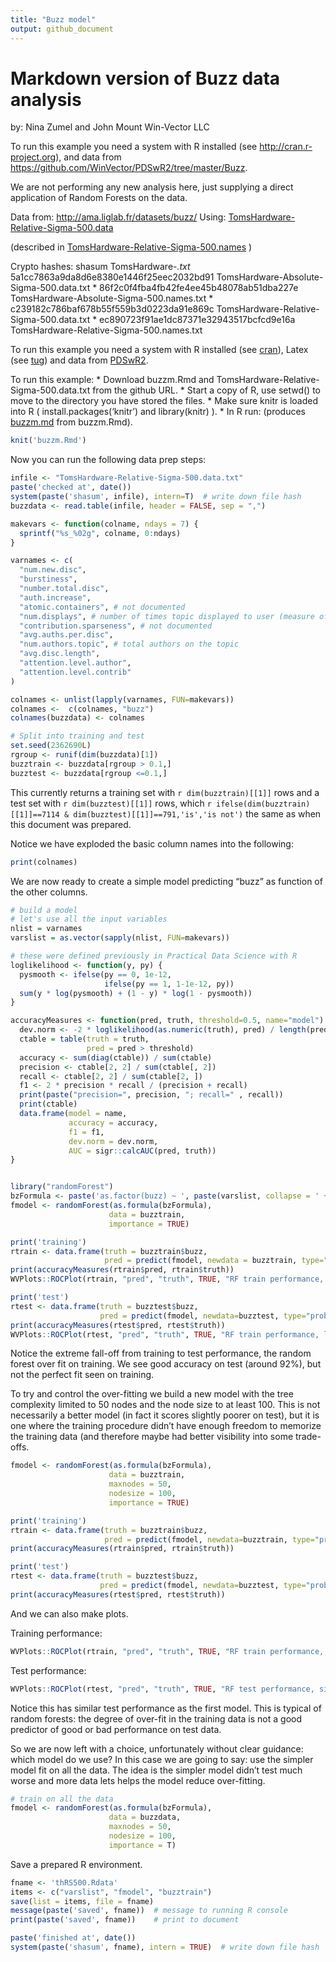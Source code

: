 ```yaml
---
title: "Buzz model"
output: github_document
---
```


# Markdown version of Buzz data analysis

by: Nina Zumel and John Mount
Win-Vector LLC


To run this example you need a system with R installed (see [http://cran.r-project.org](http://cran.r-project.org)), and data from [https://github.com/WinVector/PDSwR2/tree/master/Buzz](https://github.com/WinVector/PDSwR2/tree/master/Buzz).


We are not performing any new analysis here, just supplying a direct application of Random Forests on the data.

Data from: [http://ama.liglab.fr/datasets/buzz/](http://ama.liglab.fr/datasets/buzz/)
Using: 
       [TomsHardware-Relative-Sigma-500.data](http://ama.liglab.fr/datasets/buzz/classification/TomsHardware/Relative_labeling/sigma=500/TomsHardware-Relative-Sigma-500.data)

(described in [TomsHardware-Relative-Sigma-500.names](http://ama.liglab.fr/datasets/buzz/classification/TomsHardware/Relative_labeling/sigma=500/TomsHardware-Relative-Sigma-500.names) )

Crypto hashes:
shasum TomsHardware-*.txt
*  5a1cc7863a9da8d6e8380e1446f25eec2032bd91  TomsHardware-Absolute-Sigma-500.data.txt
*  86f2c0f4fba4fb42fe4ee45b48078ab51dba227e  TomsHardware-Absolute-Sigma-500.names.txt
*  c239182c786baf678b55f559b3d0223da91e869c  TomsHardware-Relative-Sigma-500.data.txt
*  ec890723f91ae1dc87371e32943517bcfcd9e16a  TomsHardware-Relative-Sigma-500.names.txt

To run this example you need a system with R installed 
(see [cran](http://cran.r-project.org)),
Latex (see [tug](http://tug.org)) and data from 
[PDSwR2](https://github.com/WinVector/PDSwR2/tree/master/Buzz).

To run this example:
* Download buzzm.Rmd and TomsHardware-Relative-Sigma-500.data.txt from the github URL.
* Start a copy of R, use setwd() to move to the directory you have stored the files.
* Make sure knitr is loaded into R ( install.packages('knitr') and
library(knitr) ).
* In R run: (produces [buzzm.md](https://github.com/WinVector/PDSwR2/blob/master/Buzz/buzzm.md) from buzzm.Rmd).
```r
knit('buzzm.Rmd')
```



Now you can run the following data prep steps:

```r
infile <- "TomsHardware-Relative-Sigma-500.data.txt"
paste('checked at', date())
system(paste('shasum', infile), intern=T)  # write down file hash
buzzdata <- read.table(infile, header = FALSE, sep = ",")

makevars <- function(colname, ndays = 7) {
  sprintf("%s_%02g", colname, 0:ndays)
}

varnames <- c(
  "num.new.disc",
  "burstiness",
  "number.total.disc",
  "auth.increase",
  "atomic.containers", # not documented
  "num.displays", # number of times topic displayed to user (measure of interest)
  "contribution.sparseness", # not documented
  "avg.auths.per.disc",
  "num.authors.topic", # total authors on the topic
  "avg.disc.length",
  "attention.level.author",
  "attention.level.contrib"
)

colnames <- unlist(lapply(varnames, FUN=makevars))
colnames <-  c(colnames, "buzz")
colnames(buzzdata) <- colnames

# Split into training and test
set.seed(2362690L)
rgroup <- runif(dim(buzzdata)[1])
buzztrain <- buzzdata[rgroup > 0.1,]
buzztest <- buzzdata[rgroup <=0.1,]
```

This currently returns a training set with `r dim(buzztrain)[[1]]` rows and a test set with 
`r dim(buzztest)[[1]]` rows, which 
`r ifelse(dim(buzztrain)[[1]]==7114 & dim(buzztest)[[1]]==791,'is','is not')` the same
as when this document was prepared.

Notice we have exploded the basic column names into the following:
```r
print(colnames)
```

We are now ready to create a simple model predicting "buzz" as function of the
other columns.

```r
# build a model
# let's use all the input variables
nlist = varnames
varslist = as.vector(sapply(nlist, FUN=makevars))

# these were defined previously in Practical Data Science with R
loglikelihood <- function(y, py) {
  pysmooth <- ifelse(py == 0, 1e-12,
                     ifelse(py == 1, 1-1e-12, py))
  sum(y * log(pysmooth) + (1 - y) * log(1 - pysmooth))
}

accuracyMeasures <- function(pred, truth, threshold=0.5, name="model") {
  dev.norm <- -2 * loglikelihood(as.numeric(truth), pred) / length(pred)
  ctable = table(truth = truth,
                 pred = pred > threshold)
  accuracy <- sum(diag(ctable)) / sum(ctable)
  precision <- ctable[2, 2] / sum(ctable[, 2])
  recall <- ctable[2, 2] / sum(ctable[2, ])
  f1 <- 2 * precision * recall / (precision + recall)
  print(paste("precision=", precision, "; recall=" , recall))
  print(ctable)
  data.frame(model = name, 
             accuracy = accuracy, 
             f1 = f1, 
             dev.norm = dev.norm,
             AUC = sigr::calcAUC(pred, truth))
}


library("randomForest")
bzFormula <- paste('as.factor(buzz) ~ ', paste(varslist, collapse = ' + '))
fmodel <- randomForest(as.formula(bzFormula),
                      data = buzztrain,
                      importance = TRUE)

print('training')
rtrain <- data.frame(truth = buzztrain$buzz, 
                     pred = predict(fmodel, newdata = buzztrain, type="prob")[, 2, drop = TRUE])
print(accuracyMeasures(rtrain$pred, rtrain$truth))
WVPlots::ROCPlot(rtrain, "pred", "truth", TRUE, "RF train performance, large model")

print('test')
rtest <- data.frame(truth = buzztest$buzz, 
                    pred = predict(fmodel, newdata=buzztest, type="prob")[, 2, drop = TRUE])
print(accuracyMeasures(rtest$pred, rtest$truth))
WVPlots::ROCPlot(rtest, "pred", "truth", TRUE, "RF train performance, large model")
```

Notice the extreme fall-off from training to test performance, the random forest
over fit on training.  We see good accuracy on test (around 92%), but not the 
perfect fit seen on training.

To try and control the over-fitting we build a new model with the tree
complexity limited to 50 nodes and the node size to at least 100.
This is not necessarily a better model (in fact it scores slightly
poorer on test), but it is one where the training procedure didn't
have enough freedom to memorize the training data (and therefore maybe
had better visibility into some trade-offs.

```r
fmodel <- randomForest(as.formula(bzFormula),
                      data = buzztrain,
                      maxnodes = 50,
                      nodesize = 100,
                      importance = TRUE)

print('training')
rtrain <- data.frame(truth = buzztrain$buzz, 
                     pred = predict(fmodel, newdata=buzztrain, type="prob")[, 2, drop = TRUE])
print(accuracyMeasures(rtrain$pred, rtrain$truth))

print('test')
rtest <- data.frame(truth = buzztest$buzz, 
                    pred = predict(fmodel, newdata=buzztest, type="prob")[, 2, drop = TRUE])
print(accuracyMeasures(rtest$pred, rtest$truth))
```

And we can also make plots.

Training performance:

```r
WVPlots::ROCPlot(rtrain, "pred", "truth", TRUE, "RF train performance, simpler model")
```

Test performance:

```r
WVPlots::ROCPlot(rtest, "pred", "truth", TRUE, "RF test performance, simpler model")
```

Notice this has similar test performance as the first model.  This
is typical of random forests: the degree of over-fit in the training data
is not a good predictor of good or bad performance on test data.

So we are now left with a choice, unfortunately without clear guidance: which model do we use?
In this case we are going to say: use the simpler model fit on all the data.  The idea
is the simpler model didn't test much worse and more data lets helps the model reduce over-fitting.

```r
# train on all the data
fmodel <- randomForest(as.formula(bzFormula),
                      data = buzzdata,
                      maxnodes = 50,
                      nodesize = 100,
                      importance = T)
```




Save a prepared R environment.

```r
fname <- 'thRS500.Rdata'
items <- c("varslist", "fmodel", "buzztrain")
save(list = items, file = fname)
message(paste('saved', fname))  # message to running R console
print(paste('saved', fname))    # print to document

paste('finished at', date())
system(paste('shasum', fname), intern = TRUE)  # write down file hash
```

